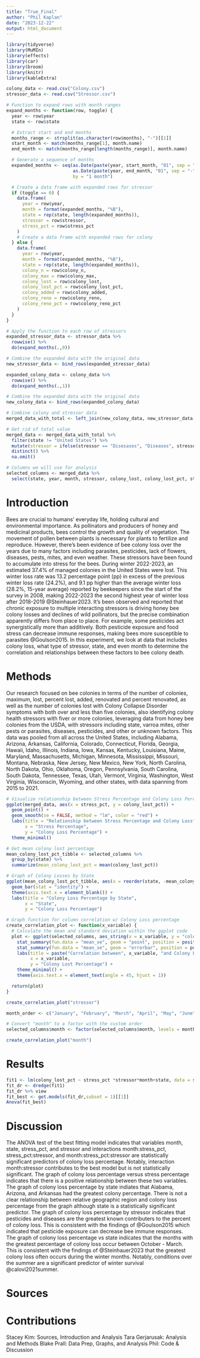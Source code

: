 ```yaml
---
title: "True_Final"
author: "Phil Kaplan"
date: "2023-12-22"
output: html_document
---
```

```r
library(tidyverse)
library(MuMIn)
library(effects)
library(car)
library(broom)
library(knitr)
library(kableExtra)

colony_data <- read.csv("Colony.csv")
stressor_data <- read.csv("Stressor.csv")
```



``` r
# Function to expand rows with month ranges
expand_months <- function(row, toggle) {
  year <- row$year
  state <- row$state

  # Extract start and end months
  months_range <- strsplit(as.character(row$months), "-")[[1]]
  start_month <- match(months_range[1], month.name)
  end_month <- match(months_range[length(months_range)], month.name)

  # Generate a sequence of months
  expanded_months <- seq(as.Date(paste(year, start_month, "01", sep = "-")),
                         as.Date(paste(year, end_month, "01", sep = "-")),
                         by = "1 month")

  # Create a data frame with expanded rows for stressor
  if (toggle == 0) {
    data.frame(
      year = row$year,
      month = format(expanded_months, "%B"),
      state = rep(state, length(expanded_months)),
      stressor = row$stressor,
      stress_pct = row$stress_pct
    )
    # Create a data frame with expanded rows for colony
  } else {
    data.frame(
      year = row$year,
      month = format(expanded_months, "%B"),
      state = rep(state, length(expanded_months)),
      colony_n = row$colony_n,
      colony_max = row$colony_max,
      colony_lost = row$colony_lost,
      colony_lost_pct = row$colony_lost_pct,
      colony_added = row$colony_added,
      colony_reno = row$colony_reno,
      colony_reno_pct = row$colony_reno_pct
    )
  }
}

# Apply the function to each row of stressors
expanded_stressor_data <- stressor_data %>%
  rowwise() %>%
  do(expand_months(.,0))

# Combine the expanded data with the original data
new_stressor_data <- bind_rows(expanded_stressor_data)

expanded_colony_data <- colony_data %>%
  rowwise() %>%
  do(expand_months(.,1))

# Combine the expanded data with the original data
new_colony_data <- bind_rows(expanded_colony_data)

# Combine colony and stressor data
merged_data_with_total <- left_join(new_colony_data, new_stressor_data, by = c("year", "month", "state"))

# Get rid of total value
merged_data <- merged_data_with_total %>% 
  filter(state != "United States") %>%
  mutate(stressor = ifelse(stressor == "Disesases", "Diseases", stressor)) %>%
  distinct() %>%
  na.omit()

# Columns we will use for analysis
selected_columns <- merged_data %>%
  select(state, year, month, stressor, colony_lost, colony_lost_pct, stress_pct)
```

# Introduction

Bees are crucial to humans’ everyday life, holding cultural and environmental importance. As pollinators and producers of honey and medicinal products, bees control the growth and quality of vegetation. The movement of pollen between plants is necessary for plants to fertilize and reproduce. However, there’s been evidence of bee colony loss over the years due to many factors including parasites, pesticides, lack of flowers, diseases, pests, mites, and even weather. These stressors have been found to accumulate into stress for the bees. During winter 2022-2023, an estimated 37.4% of managed colonies in the United States were lost. This winter loss rate was 13.2 percentage point (pp) in excess of the previous winter loss rate (24.2%), and 9.1 pp higher than the average winter loss (28.2%, 15-year average) reported by beekeepers since the start of the survey in 2008, making 2022-2023 the second highest year of winter loss after 2018-2019 @Steinhauer2023. It’s been observed and reported that chronic exposure to multiple interacting stressors is driving honey bee colony losses and declines of wild pollinators, but the precise combination apparently differs from place to place. For example, some pesticides act synergistically more than additively. Both pesticide exposure and food stress can decrease immune responses, making bees more susceptible to parasites @Goulson2015. In this experiment, we look at data that includes colony loss, what type of stressor, state, and even month to determine the correlation and relationships between these factors to bee colony death.



# Methods

Our research focused on bee colonies in terms of the number of colonies, maximum, lost, percent lost, added, renovated and percent renovated, as well as the number of colonies lost with Colony Collapse Disorder symptoms with both over and less than five colonies, also identifying colony health stressors with fiver or more colonies, leveraging data from honey bee colonies from the USDA, with stressors including state, varroa mites, other pests or parasites, diseases, pesticides, and other or unknown factors. This data was pooled from all across the United States, including Alabama, Arizona, Arkansas, California, Colorado, Connecticut, Florida, Georgia, Hawaii, Idaho, Illinois, Indiana, Iowa, Kansas, Kentucky, Louisiana, Maine, Maryland, Massachusetts, Michigan, Minnesota, Mississippi, Missouri, Montana, Nebraska, New Jersey, New Mexico, New York, North Carolina, North Dakota, Ohio, Oklahoma, Oregon, Pennsylvania, South Carolina, South Dakota, Tennessee, Texas, Utah, Vermont, Virginia, Washington, West Virginia, Wisconscin, Wyoming, and other states, with data spanning from 2015 to 2021.  



``` r
# Visualize relationship between Stress Percentage and Colony Loss Percentage
ggplot(merged_data, aes(x = stress_pct, y = colony_lost_pct)) +
  geom_point() +
  geom_smooth(se = FALSE, method = "lm", color = "red") +
  labs(title = "Relationship between Stress Percentage and Colony Loss",
       x = "Stress Percentage",
       y = "Colony Loss Percentage") + 
  theme_minimal()

# Get mean colony lost percentage
mean_colony_lost_pct_tibble <- selected_columns %>%
  group_by(state) %>%
  summarize(mean_colony_lost_pct = mean(colony_lost_pct))

# Graph of Colony Losses by State
ggplot(mean_colony_lost_pct_tibble, aes(x = reorder(state, -mean_colony_lost_pct), y = mean_colony_lost_pct, fill = state)) +
  geom_bar(stat = "identity") +
  theme(axis.text.x = element_blank()) +
  labs(title = "Colony Loss Percentage by State",
       x = "State",
       y = "Colony Loss Percentage")

# Graph function for column correlation w/ Colony Loss percentage
create_correlation_plot <- function(x_variable) {
  # Calculate the mean and standard deviation within the ggplot code
  plot <- ggplot(selected_columns, aes_string(x = x_variable, y = "colony_lost_pct")) +
    stat_summary(fun.data = "mean_se", geom = "point", position = position_dodge(width = 0.5)) +
    stat_summary(fun.data = "mean_se", geom = "errorbar", position = position_dodge(width = 0.5)) +
    labs(title = paste("Correlation between", x_variable, "and Colony Lost Percentage"),
         x = x_variable,
         y = "Colony Lost Percentage") +
    theme_minimal() + 
    theme(axis.text.x = element_text(angle = 45, hjust = 1))

  return(plot)
}

create_correlation_plot("stressor")

month_order <- c("January", "February", "March", "April", "May", "June", "July", "August", "September", "October", "November", "December")

# Convert "month" to a factor with the custom order
selected_columns$month <- factor(selected_columns$month, levels = month_order)

create_correlation_plot("month")
```



# Results

``` r
fit1 <- lm(colony_lost_pct ~ stress_pct *stressor*month+state, data = selected_columns,na.action = "na.fail")
fit_dr <- dredge(fit1)
fit_dr %>% view
fit_best <- get.models(fit_dr,subset = 1)[[1]]
Anova(fit_best)
```

# Discussion

  The ANOVA test of the best fitting model indicates that variables month, state, stress_pct, and stressor and interactions month:stress_pct, stress_pct:stressor, and month:stress_pct:stressor are statistically significant predictors of colony loss percentage. Notably, interaction month:stressor contributes to the best model but is not statistically significant.
  The graph of colony loss percentage versus stress percentage indicates that there is a positive relationship between these two variables. The graph of colony loss percentage by state indiates that Alabama, Arizona, and Arkansas had the greatest colony percentage. There is not a clear relationship between relative geographic region and colony loss percentage from the graph although state is a statistically significant predictor. The graph of colony loss percentage by stressor indicates that pesticides and diseases are the greatest known contributers to the percent of colony loss. This is consistent with the findings of @Goulson2015 which indicated that pesticide exposure can decrease bee immune responses. The graph of colony loss percentage vs state indicates that the months with the greatest percentage of colony loss occur between October - March. This is consistent with the findings of @Steinhauer2023 that the greatest colony loss often occurs during the winter months. Notably, conditions over the summer are a significant predictor of winter survival @calovi2021summer. 
  
# Sources




# Contributions
Stacey Kim: Sources, Introduction and Analysis
Tara Gerjarusak: Analysis and Methods
Blake Prall: Data Prep, Graphs, and Analysis
Phil: Code & Discussion 
